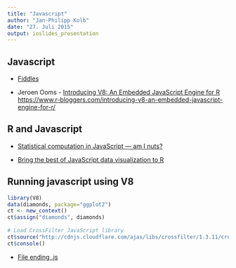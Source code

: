 ```yaml
---
title: "Javascript"
author: "Jan-Philipp Kolb"
date: "27. Juli 2015"
output: ioslides_presentation
---
```


## Javascript

- [Fiddles](http://jsfiddle.net/user/opencpu/fiddles/)

- Jeroen Ooms - [Introducing V8: An Embedded JavaScript Engine for R](https://www.opencpu.org/posts/v8-release-0-2/)
<https://www.r-bloggers.com/introducing-v8-an-embedded-javascript-engine-for-r/>

## R and Javascript

- [Statistical computation in JavaScript — am I nuts?](http://www.r-bloggers.com/statistical-computation-in-javascript-am-i-nuts/)

- [Bring the best of JavaScript data visualization to R](http://www.htmlwidgets.org/)

## Running javascript using V8


```r
library(V8)
data(diamonds, package="ggplot2")
ct <- new_context()
ct$assign("diamonds", diamonds)
 
# Load CrossFilter JavaScript library
ct$source("http://cdnjs.cloudflare.com/ajax/libs/crossfilter/1.3.11/crossfilter.min.js")
ct$console()
```

- [File ending .js](http://www.dateiendung.com/format/js)